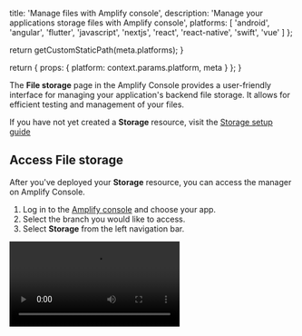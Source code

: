 
  title: 'Manage files with Amplify console',
  description:
    'Manage your applications storage files with Amplify console',
  platforms: [
    'android',
    'angular',
    'flutter',
    'javascript',
    'nextjs',
    'react',
    'react-native',
    'swift',
    'vue'
  ]
};

  return getCustomStaticPath(meta.platforms);
}

  return {
    props: {
      platform: context.params.platform,
      meta
    }
  };
}

The **File storage** page in the Amplify Console provides a user-friendly interface for managing your application's backend file storage. It allows for efficient testing and management of your files.

If you have not yet created a **Storage** resource, visit the [Storage setup guide](/[platform]/build-a-backend/storage/set-up-storage/)

## Access File storage

After you've deployed your **Storage** resource, you can access the manager on Amplify Console.

1. Log in to the [Amplify console](https://console.aws.amazon.com/amplify/home) and choose your app.
2. Select the branch you would like to access.
3. Select **Storage** from the left navigation bar.

<Video src="/images/gen2/manage/storage-manager.mp4"/>

### To upload a file

1. On the **Storage** page, select the **Upload** button
2. Select the file you would like to upload and then select **Done**

Alternatively, you can **Drag and drop** a file onto the Storage page.

### To delete a file

1. On the **Storage** page, select the file you want to delete.
2. Select the **Actions** dropdown and then select **Delete**.

### To copy a file

1. On the **Storage** page, select the file you want to copy.
2. Select the **Actions** dropdown and then select **Copy to**.
3. Select or create the folder you want a copy of your file to be saved to.
4. Select **Copy** to copy your file to the selected folder.

### To move a file

1. On the **Storage** page, select the file you want to move.
3. Select the **Actions** dropdown and then select **Move to**.
4. Select or create the folder you want to move your file to.
5. Select **Move** to move your file to the selected folder.

